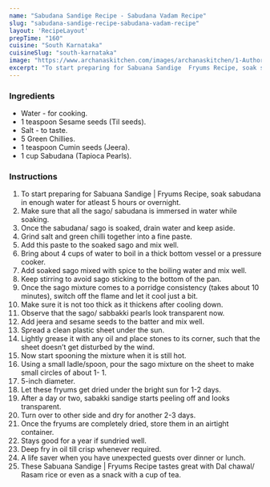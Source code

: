---
name: "Sabudana Sandige Recipe - Sabudana Vadam Recipe"
slug: "sabudana-sandige-recipe-sabudana-vadam-recipe"
layout: 'RecipeLayout'
prepTime: "160"
cuisine: "South Karnataka"
cuisineSlug: "south-karnataka"
image: "https://www.archanaskitchen.com/images/archanaskitchen/1-Author/Smitha_Kalluraya/SABUDANA_SANDIGE__FRYUMS_1600.jpg"
excerpt: "To start preparing for Sabuana Sandige  Fryums Recipe, soak sabudana in enough water for atleast 5 hours or overnight"
---

### Ingredients

- Water - for cooking.
- 1 teaspoon Sesame seeds (Til seeds).
- Salt - to taste.
- 5 Green Chillies.
- 1 teaspoon Cumin seeds (Jeera).
- 1 cup Sabudana (Tapioca Pearls).

### Instructions

1. To start preparing for Sabuana Sandige | Fryums Recipe, soak sabudana in enough water for atleast 5 hours or overnight.
1. Make sure that all the sago/ sabudana is immersed in water while soaking.
1. Once the sabudana/ sago is soaked, drain water and keep aside.
1. Grind salt and green chilli together into a fine paste.
1. Add this paste to the soaked sago and mix well.
1. Bring about 4 cups of water to boil in a thick bottom vessel or a pressure cooker.
1. Add soaked sago mixed with spice to the boiling water and mix well.
1. Keep stirring to avoid sago sticking to the bottom of the pan.
1. Once the sago mixture comes to a porridge consistency (takes about 10 minutes), switch off the flame and let it cool just a bit.
1. Make sure it is not too thick as it thickens after cooling down.
1. Observe that the sago/ sabbakki pearls look transparent now.
1. Add jeera and sesame seeds to the batter and mix well.
1. Spread a clean plastic sheet under the sun.
1. Lightly grease it with any oil and place stones to its corner, such that the sheet doesn’t get disturbed by the wind.
1. Now start spooning the mixture when it is still hot.
1. Using a small ladle/spoon, pour the sago mixture on the sheet to make small circles of about 1- 1.
1. 5-inch diameter.
1. Let these fryums get dried under the bright sun for 1-2 days.
1. After a day or two, sabakki sandige starts peeling off and looks transparent.
1. Turn over to other side and dry for another 2-3 days.
1. Once the fryums are completely dried, store them in an airtight container.
1. Stays good for a year if sundried well.
1. Deep fry in oil till crisp whenever required.
1. A life saver when you have unexpected guests over dinner or lunch.
1. These Sabuana Sandige | Fryums Recipe tastes great with Dal chawal/ Rasam rice or even as a snack with a cup of tea.
